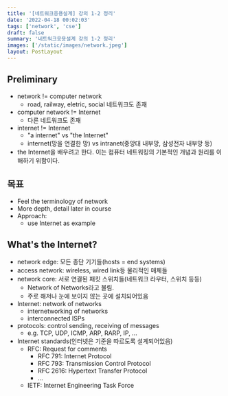 ```yaml
---
title: '[네트워크응용설계] 강의 1-2 정리'
date: '2022-04-18 00:02:03'
tags: ['network', 'cse']
draft: false
summary: '네트워크응용설계 강의 1-2 정리'
images: ['/static/images/network.jpeg']
layout: PostLayout
---
```


<TOCInline toc={props.toc} asDisclosure />

## Preliminary

- network != computer network
  - road, railway, eletric, social 네트워크도 존재
- computer network != Internet
  - 다른 네트워크도 존재
- internet != Internet
  - "a internet" vs "the Internet"
  - internet(망을 연결한 망) vs intranet(중앙대 내부망, 삼성전자 내부망 등)
- the Internet을 배우려고 한다. 이는 컴퓨터 네트워킹의 기본적인 개념과 원리를 이해하기 위함이다.

## 목표

- Feel the terminology of network
- More depth, detail later in course
- Approach:
  - use Internet as example

## What's the Internet?

- network edge: 모든 종단 기기들(hosts = end systems)
- access network: wireless, wired link등 물리적인 매체들
- network core: 서로 연결된 패킷 스위치들(네트워크 라우터, 스위치 등등)
  - Network of Networks라고 불림.
  - 주로 해저나 눈에 보이지 않는 곳에 설치되어있음
- Internet: network of networks
  - internetworking of networks
  - interconnected ISPs
- protocols: control sending, receiving of messages
  - e.g. TCP, UDP, ICMP, ARP, RARP, IP, ...
- Internet standards(인터넷은 기준을 따르도록 설계되어있음)
  - RFC: Request for comments
    - RFC 791: Internet Protocol
    - RFC 793: Transmission Control Protocol
    - RFC 2616: Hypertext Transfer Protocol
    - ...
  - IETF: Internet Engineering Task Force
